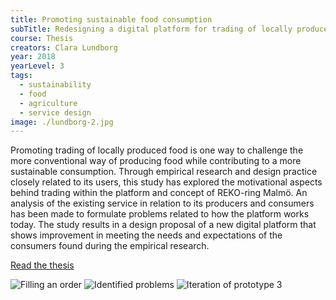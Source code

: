 ---
title: Promoting sustainable food consumption
subTitle: Redesigning a digital platform for trading of locally produced food
course: Thesis
creators: Clara Lundborg
year: 2018
yearLevel: 3
tags:
  - sustainability
  - food
  - agriculture
  - service design
image: ./lundborg-2.jpg
---

Promoting trading of locally produced food is one way to challenge the more conventional way of producing food while contributing to a more sustainable consumption. Through empirical research and design practice closely related to its users, this study has explored the motivational aspects behind trading within the platform and concept of REKO-ring Malmö. An analysis of the existing service in relation to its producers and consumers has been made to formulate problems related to how the platform works today. The study results in a design proposal of a new digital platform that shows improvement in meeting the needs and expectations of the consumers found during the empirical research.

[Read the thesis](http://hdl.handle.net/2043/25650)

<ImageSet>

![Filling an order](./lundborg-1.jpg 'Filling an order')
![Identified problems](./lundborg-2.png 'Identified problems')
![Iteration of prototype 3](./lundborg-29.png 'Iteration of prototype 3')

</ImageSet>